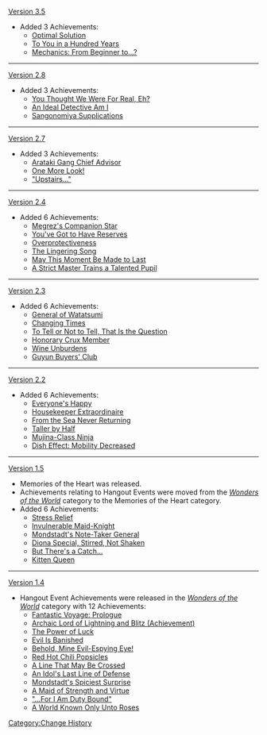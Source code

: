 [[Version 3.5]]
* Added 3 Achievements:
** [[Optimal Solution]]
** [[To You in a Hundred Years]]
** [[Mechanics: From Beginner to...?]]
----
[[Version 2.8]]
* Added 3 Achievements:
** [[You Thought We Were For Real, Eh?]]
** [[An Ideal Detective Am I]]
** [[Sangonomiya Supplications]]
----
[[Version 2.7]]
* Added 3 Achievements:
** [[Arataki Gang Chief Advisor]]
** [[One More Look!]]
** [["Upstairs..."]]
----
[[Version 2.4]]
* Added 6 Achievements:
** [[Megrez's Companion Star]]
** [[You've Got to Have Reserves]]
** [[Overprotectiveness]]
** [[The Lingering Song]]
** [[May This Moment Be Made to Last]]
** [[A Strict Master Trains a Talented Pupil]]
----
[[Version 2.3]]
* Added 6 Achievements:
** [[General of Watatsumi]]
** [[Changing Times]]
** [[To Tell or Not to Tell, That Is the Question]]
** [[Honorary Crux Member]]
** [[Wine Unburdens]]
** [[Guyun Buyers' Club]]
----
[[Version 2.2]]
* Added 6 Achievements:
** [[Everyone's Happy]]
** [[Housekeeper Extraordinaire]]
** [[From the Sea Never Returning]]
** [[Taller by Half]]
** [[Mujina-Class Ninja]]
** [[Dish Effect: Mobility Decreased]]
----
[[Version 1.5]]
* Memories of the Heart was released.
* Achievements relating to Hangout Events were moved from the ''[[Wonders of the World]]'' category to the Memories of the Heart category.
* Added 6 Achievements:
** [[Stress Relief]]
** [[Invulnerable Maid-Knight]]
** [[Mondstadt's Note-Taker General]]
** [[Diona Special, Stirred, Not Shaken]]
** [[But There's a Catch...]]
** [[Kitten Queen]]
----
[[Version 1.4]]
* Hangout Event Achievements were released in the ''[[Wonders of the World]]'' category with 12 Achievements:
** [[Fantastic Voyage: Prologue]]
** [[Archaic Lord of Lightning and Blitz (Achievement)]]
** [[The Power of Luck]]
** [[Evil Is Banished]]
** [[Behold, Mine Evil-Espying Eye!]]
** [[Red Hot Chili Popsicles]]
** [[A Line That May Be Crossed]]
** [[An Idol's Last Line of Defense]]
** [[Mondstadt's Spiciest Surprise]]
** [[A Maid of Strength and Virtue]]
** [["...For I Am Duty Bound"]]
** [[A World Known Only Unto Roses]]
<noinclude>[[Category:Change History]]</noinclude>